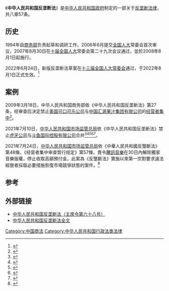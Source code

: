 {{法律声明}}
{{Infobox PRC legislation
| 名称 = 中华人民共和国反垄断法
| 简称 = 反垄断法
| 起草机关 = [[中华人民共和国商务部|中华人民共和国商务部]]
| 提案机关 = [[中华人民共和国国务院|中华人民共和国国务院]]
| 公布日期 = 2007年8月30日
| 施行日期 = 2008年8月1日
| 类别 = 普通法律
| wikisource =中华人民共和国反垄断法
| pdf =中华人民共和国反垄断法.pdf
| flk-id = MmM5MDlmZGQ2NzhiZjE3OTAxNjc4YmY2NGI4NjAzN2Y%3D
<!-- 立法 -->
| 立法计划 = 
| 一审 = 2006年6月24日－29日<small>（十届全国人大常委会第二十二次会议）</small>
| 征求1 = 
| 二审 = 2007年6月24日－29日<small>（十届全国人大常委会第二十八次会议）</small>
| 征求2 = 
| 三审 = 2007年8月24日－30日<small>（十届全国人大常委会第二十九次会议）</small>
| 征求3 = 
| 征求意见日期 = 
| 专门委员会 = 
| 议会届次 = 第十届全国人大常委会第二十九次会议
| 人大常委会通过日期 = 2007年8月30日
| 人大通过日期 = 
| 国务院通过日期 = 
| 公布者 = [[中华人民共和国主席|国家主席]][[胡锦涛|胡锦涛]]
| 公布命令 = 第六十八号《[[s:中华人民共和国主席令/第十届#第六十八号|中华人民共和国主席令]]》
| 自定义立法过程 = 
<!-- 修正 -->
| 修正次数 = 1
| 最新修正日期 = 2022年6月24日
| 修正案 = * 2022年6月24日第十三届全国人民代表大会常务委员会第三十五次会议《关于修改〈中华人民共和国反垄断法〉的决定》
<!-- 废止 -->
| 废止日期 = 
| 被取代 = 
| 自定义废止过程 = 
}}
《'''中华人民共和国反垄断法'''》是[[中华人民共和国政府|中华人民共和国政府]]制定的一部关于[[反垄断|反垄断]][[法律|法律]]，共八章57条。

== 历史 ==
1994年由[[中华人民共和国商务部|商务部]]负责起草和调研工作，2006年6月提交[[全国人大|全国人大]]常委会首次审议，2007年8月30日在[[第十届全国人民代表大会|十届全国人大]]常委会第二十九次会议通过，並於2008年8月1日起施行。

2022年6月24日，新版反垄断法草案在[[第十三届全国人民代表大会常务委员会|十三届全国人大常委会]]通过，于2022年8月1日正式生效。<ref>{{Cite web |date=2022-06-24 |title=权威快报丨反垄断法完成修改 |url=http://www.news.cn/2022-06/24/c_1128771927.htm |website= |publisher=新华网 |archive-url=https://web.archive.org/web/20220624030637/http://www.news.cn/2022-06/24/c_1128771927.htm |archive-date=[[互联网档案馆|互联网档案馆]] |access-date=}}</ref>

== 案例 ==
2009年3月18日，中华人民共和国商务部依《中华人民共和国反垄断法》第27条，经审查后决定禁止[[可口可乐公司|美国可口可乐公司]]与[[汇源果汁|中国汇源果汁集团有限公司]]的[[经营者集中|经营者集中]]<ref>{{Cite web|title=商务部就可口可乐公司收购中国汇源公司案反垄断审查做出裁决（商务部公告2009年第22号）|url=http://www.gov.cn/zwgk/2009-03/18/content_1262233.htm|access-date=2021-12-28|work=www.gov.cn|archive-date=2021-01-29|archive-url=https://web.archive.org/web/20210129012527/http://www.gov.cn/zwgk/2009-03/18/content_1262233.htm|dead-url=no}}</ref>。

2021年7月10日，[[国家市场监督管理总局|中华人民共和国市场监管总局]]依《中华人民共和国反垄断法》禁止[[虎牙直播|虎牙公司]]与[[斗鱼_(网站)|斗鱼国际控股有限公司]]合并<ref>{{Cite web|title=虎牙与斗鱼合并被依法禁止：游戏直播未来如何竞争？|url=https://finance.sina.com.cn/chanjing/gsnews/2021-07-10/doc-ikqcfnca6080999.shtml|access-date=2021-07-12|date=2021-07-10|work=finance.sina.com.cn|archive-date=2021-07-12|archive-url=https://web.archive.org/web/20210712074341/https://finance.sina.com.cn/chanjing/gsnews/2021-07-10/doc-ikqcfnca6080999.shtml|dead-url=no}}</ref><ref>{{Cite web|title=市场监管总局依法禁止虎牙公司与斗鱼国际控股有限公司合并|url=https://finance.sina.com.cn/chanjing/gsnews/2021-07-10/doc-ikqciyzk4614680.shtml|access-date=2021-07-12|date=2021-07-10|last=市场监管总局|work=finance.sina.com.cn|archive-date=2021-07-10|archive-url=https://web.archive.org/web/20210710180947/https://finance.sina.com.cn/chanjing/gsnews/2021-07-10/doc-ikqciyzk4614680.shtml|dead-url=no}}</ref><ref>{{Cite web|title=市场监管总局依法禁止虎牙公司与斗鱼国际控股有限公司合并|url=https://www.yicai.com/news/101106583.html|access-date=2021-07-12|work=一财网|archive-date=2021-07-15|archive-url=https://web.archive.org/web/20210715185000/https://www.yicai.com/news/101106583.html|dead-url=no}}</ref><ref>{{Cite web|title=市场监管总局依法禁止虎牙公司与斗鱼国际控股有限公司合并-新华网|url=http://www.xinhuanet.com/fortune/2021-07/10/c_1127641229.htm|access-date=2021-07-12|work=新华网|archive-date=2021-07-10|archive-url=https://web.archive.org/web/20210710041105/http://www.xinhuanet.com/fortune/2021-07/10/c_1127641229.htm|dead-url=no}}</ref><ref>{{Cite web|title=依法禁止虎牙公司与斗鱼国际控股有限公司合并--经济·科技--人民网|url=http://finance.people.com.cn/n1/2021/0711/c1004-32154285.html|access-date=2021-07-12|work=人民网|archive-date=2021-07-10|archive-url=https://web.archive.org/web/20210710225237/http://finance.people.com.cn/n1/2021/0711/c1004-32154285.html|dead-url=no}}</ref>。

2021年7月24日，[[国家市场监督管理总局|中华人民共和国市场监管总局]]依《中華人民共和國反壟斷法》第48條、《经营者集中审查暂行规定》第57條，責令[[騰訊音樂|騰訊音樂]]在30日內解除獨家音樂版權，停止收取高額預付金。此案為《反壟斷法》實施以來第一宗對要求違法經營者採取必要措施恢復市場競爭狀態的案件。<ref>{{cite news |title=市场监管总局依法对腾讯控股有限公司作出责令解除网络音乐独家版权等处罚 |url=http://www.xinhuanet.com/2021-07/24/c_1127689721.htm |agency=[[新華網|新華網]] |date=2021-07-24 |accessdate=2021-08-11 |archive-date=2021-08-11 |archive-url=https://web.archive.org/web/20210811104404/http://www.xinhuanet.com/2021-07/24/c_1127689721.htm |dead-url=no }}</ref>

== 参考==
{{reflist}}
== 外部链接 ==
{{Wikisource|中华人民共和国反垄断法}}
*[http://www.gov.cn/flfg/2007-08/30/content_732591.htm 中华人民共和国反垄断法（主席令第六十八号）]{{Wayback|url=http://www.gov.cn/flfg/2007-08/30/content_732591.htm |date=20180322075234 }}
*[http://news.sina.com.cn/c/l/2007-08-30/233613781477.shtml 中华人民共和国反垄断法全文]{{Wayback|url=http://news.sina.com.cn/c/l/2007-08-30/233613781477.shtml |date=20190815084529 }}

[[Category:中国商法|Category:中国商法]]
[[Category:中华人民共和国行政法类法律|Category:中华人民共和国行政法类法律]]